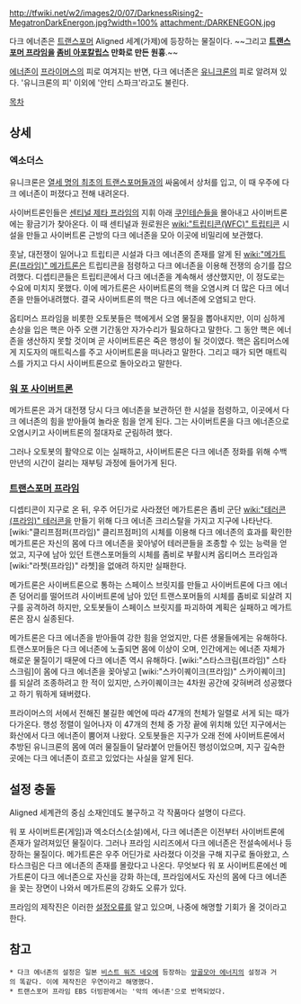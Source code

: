 http://tfwiki.net/w2/images2/0/07/DarknessRising2-MegatronDarkEnergon.jpg?width=100%
attachment:/DARKENEGON.jpg

다크 에너존은 [[트랜스포머]] Aligned 세계(가제)에 등장하는 물질이다. ~~그리고 '''[[트랜스포머 프라임]]을 [[좀비 아포칼립스]] 만화로 만든 원흉'''.~~

[[에너존]]이 [[프라이머스]]의 피로 여겨지는 반면, 다크 에너존은 [[유니크론]]의 피로 알려져 있다. '유니크론의 피' 이외에 '안티 스파크'라고도 불린다.

[[목차]]

== 상세 ==
=== 엑소더스 ===
유니크론은 [[열세 명의 최초의 트랜스포머들]]과의 싸움에서 상처를 입고, 이 때 우주에 다크 에너존이 퍼졌다고 전해 내려온다.

사이버트론인들은 [[센티널 제타 프라임]]의 지휘 아래 [[쿠인테슨]]들을 몰아내고 사이버트론에는 황금기가 찾아온다. 이 때 센티널과 원로원은 [[wiki:"트립티콘(WFC)" 트립티콘]] 시설을 만들고 사이버트론 근방의 다크 에너존을 모아 이곳에 비밀리에 보관했다.

훗날, 대전쟁이 일어나고 트립티콘 시설과 다크 에너존의 존재를 알게 된 [[wiki:"메가트론(프라임)" 메가트론]]은 트립티콘을 점령하고 다크 에너존을 이용해 전쟁의 승기를 잡으려했다. 디셉티콘들은 트립티콘에서 다크 에너존을 계속해서 생산했지만, 이 정도로는 수요에 미치지 못했다. 이에 메가트론은 사이버트론의 핵을 오염시켜 더 많은 다크 에너존을 만들어내려했다. 결국 사이버트론의 핵은 다크 에너존에 오염되고 만다.

옵티머스 프라임을 비롯한 오토봇들은 핵에게서 오염 물질을 뽑아내지만, 이미 심하게 손상을 입은 핵은 아주 오랜 기간동안 자가수리가 필요하다고 말한다. 그 동안 핵은 에너존을 생산하지 못할 것이며 곧 사이버트론은 죽은 행성이 될 것이였다. 핵은 옵티머스에게 지도자의 매트릭스를 주고 사이버트론을 떠나라고 말한다. 그리고 때가 되면 매트릭스를 가지고 다시 사이버트론으로 돌아오라고 말한다.

=== [[워 포 사이버트론]] ===
메가트론은 과거 대전쟁 당시 다크 에너존을 보관하던 한 시설을 점령하고, 이곳에서 다크 에너존의 힘을 받아들여 놀라운 힘을 얻게 된다. 그는 사이버트론을 다크 에너존으로 오염시키고 사이버트론의 절대자로 군림하려 했다.

그러나 오토봇의 활약으로 이는 실패하고, 사이버트론은 다크 에너존 정화를 위해 수백만년의 시간이 걸리는 재부팅 과정에 들어가게 된다.

=== [[트랜스포머 프라임]] ===
디셉티콘이 지구로 온 뒤, 우주 어딘가로 사라졌던 메가트론은 좀비 군단 [[wiki:"테러콘(프라임)" 테러콘]]을 만들기 위해 다크 에너존 크리스탈을 가지고 지구에 나타난다. [wiki:"클리프점퍼(프라임)" 클리프점퍼]의 시체를 이용해 다크 에너존의 효과를 확인한 메가트론은 자신의 몸에 다크 에너존을 꽂아넣어 테러콘들을 조종할 수 있는 능력을 얻었고, 지구에 남아 있던 트랜스포머들의 시체를 좀비로 부활시켜 옵티머스 프라임과 [wiki:"라쳇(프라임)" 라쳇]을 없애려 하지만 실패한다.

메가트론은 사이버트론으로 통하는 스페이스 브릿지를 만들고 사이버트론에 다크 에너존 덩어리를 떨어뜨려 사이버트론에 남아 있던 트랜스포머들의 시체를 좀비로 되살려 지구를 공격하려 하지만, 오토봇들이 스페이스 브릿지를 파괴하여 계획은 실패하고 메가트론은 잠시 실종된다.

메가트론은 다크 에너존을 받아들여 강한 힘을 얻었지만, 다른 생물들에게는 유해하다. 트랜스포머들은 다크 에너존에 노출되면 몸에 이상이 오며, 인간에게는 에너존 자체가 해로운 물질이기 때문에 다크 에너존 역시 유해하다.
[wiki:"스타스크림(프라임)" 스타스크림]이 몸에 다크 에너존을 꽂아넣고 [wiki:"스카이퀘이크(프라임)" 스카이퀘이크]를 되살려 조종하려고 한 적이 있지만, 스카이퀘이크는 4차원 공간에 갖혀버려 성공했다고 하기 뭐하게 돼버렸다.

프라이머스의 서에서 전해진 불길한 예언에 따라 47개의 천체가 일렬로 서게 되는 때가 다가온다. 행성 정렬이 일어나자 이 47개의 천체 중 가장 끝에 위치해 있던 지구에서는 화산에서 다크 에너존이 뿜어져 나왔다. 오토봇들은 지구가 오래 전에 사이버트론에서 추방된 유니크론의 몸에 여러 물질들이 달라붙어 만들어진 행성이었으며, 지구 깊숙한 곳에는 다크 에너존이 흐르고 있었다는 사실을 알게 된다.

== 설정 충돌 ==
Aligned 세계관의 중심 소재인데도 불구하고 각 작품마다 설명이 다르다.

워 포 사이버트론(게임)과 엑소더스(소설)에서, 다크 에너존은 이전부터 사이버트론에 존재가 알려져있던 물질이다. 그러나 프라임 시리즈에서 다크 에너존은 전설속에서나 등장하는 물질이다. 메가트론은 우주 어딘가로 사라졌다 이것을 구해 지구로 돌아왔고, 스타스크림은 다크 에너존의 존재를 몰랐다고 나온다. 무엇보다 워 포 사이버트론에선 메가트론이 다크 에너존으로 자신을 강화 하는데, 프라임에서도 자신의 몸에 다크 에너존을 꽂는 장면이 나와서 메가트론의 강화도 오류가 있다. 

프라임의 제작진은 이러한 [[설정오류]]를 알고 있으며, 나중에 해명할 기회가 올 것이라고 한다.

== 참고 ==
 * 다크 에너존의 설정은 일본 [[비스트 워즈 네오]]에 등장하는 [[앙골모아 에너지]]의 설정과 거의 똑같다. 이에 제작진은 우연이라고 해명했다.
 * 트랜스포머 프라임 EBS 더빙판에서는 '악의 에너존'으로 번역되었다.
